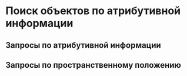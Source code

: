 # Поиск объектов по атрибутивной информации {#sec-queries}




## Запросы по атрибутивной информации


## Запросы по пространственному положению




